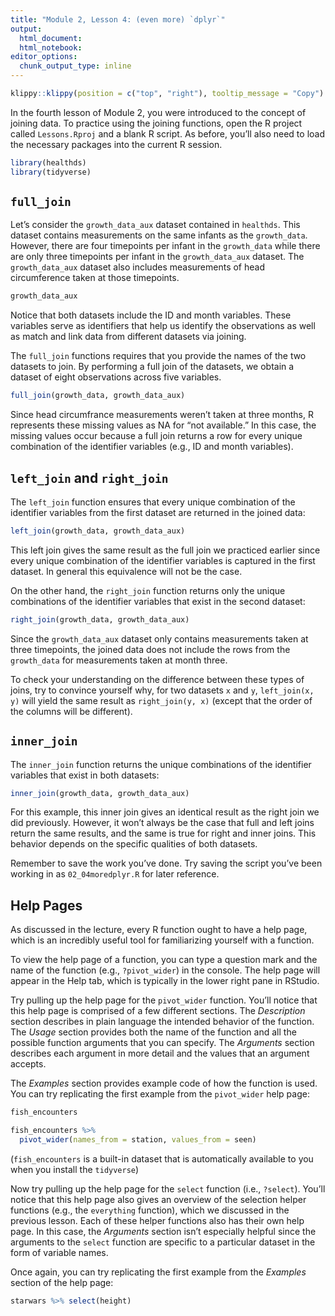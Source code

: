 ```yaml
---
title: "Module 2, Lesson 4: (even more) `dplyr`"
output: 
  html_document:
  html_notebook:
editor_options: 
  chunk_output_type: inline
---
```


```r
klippy::klippy(position = c("top", "right"), tooltip_message = "Copy")
```

In the fourth lesson of Module 2, you were introduced to the concept of joining
data. To practice using the joining functions, open the R project called
`Lessons.Rproj` and a blank R script. As before, you'll also need to
load the necessary packages into the current R session.

```r
library(healthds)
library(tidyverse)
```

## `full_join`

Let's consider the `growth_data_aux` dataset contained in `healthds`. This
dataset contains measurements on the same infants as the `growth_data`.
However, there are four timepoints per infant in the `growth_data` while there
are only three timepoints per infant in the `growth_data_aux` dataset. The
`growth_data_aux` dataset also includes measurements of head circumference taken
at those timepoints.

```r
growth_data_aux
```

Notice that both datasets include the ID and month variables. These variables
serve as identifiers that help us identify the observations as well as match
and link data from different datasets via joining.

The `full_join` functions requires that you provide the names of the two datasets 
to join. By performing a full join of the datasets, we obtain a dataset of 
eight observations across five variables.

```r
full_join(growth_data, growth_data_aux)
```

Since head circumfrance measurements weren't taken at three months, R represents
these missing values as NA for "not available." In this case, the missing values
occur because a full join returns a row for every unique combination of the
identifier variables (e.g., ID and month variables).

## `left_join` and `right_join`

The `left_join` function ensures that every unique combination of the identifier
variables from the first dataset are returned in the joined data:

```r
left_join(growth_data, growth_data_aux)
```

This left join gives the same result as the full join we practiced earlier
since every unique combination of the identifier variables is captured in the first dataset.
In general this equivalence will not be the case. 

On the other hand, the `right_join` function returns only the unique
combinations of the identifier variables that exist in the second dataset:

```r
right_join(growth_data, growth_data_aux)
```

Since the `growth_data_aux` dataset only contains measurements taken at three
timepoints, the joined data does not include the rows from the `growth_data` for
measurements taken at month three.

To check your understanding on the difference between these types of joins, try
to convince yourself why, for two datasets `x` and `y`, `left_join(x, y)` will 
yield the same result as `right_join(y, x)` (except that the order of the columns 
will be different). 

## `inner_join`

The `inner_join` function returns the unique combinations of the identifier
variables that exist in both datasets:

```r
inner_join(growth_data, growth_data_aux)
```

For this example, this inner join gives an identical result as the right join we
did previously. However, it won't always be the
case that full and left joins return the same results, and the same is true for
right and inner joins. This behavior depends on the specific qualities of both
datasets.

Remember to save the work you've done. Try saving the script you've been working
in as `02_04moredplyr.R` for later reference.

## Help Pages

As discussed in the lecture, every R function ought to have a help page, which
is an incredibly useful tool for familiarizing yourself with a function.

To view the help page of a function, you can type a question mark and the name
of the function (e.g., `?pivot_wider`) in the console. The help page will appear
in the Help tab, which is typically in the lower right pane in RStudio.

Try pulling up the help page for the `pivot_wider` function. You'll notice that
this help page is comprised of a few different sections. The *Description* section
describes in plain language the intended behavior of the function. The *Usage*
section provides both the name of the function and all the possible function
arguments that you can specify. The *Arguments* section describes each argument in
more detail and the values that an argument accepts.

The *Examples* section provides example code of how the function is used. You can
try replicating the first example from the `pivot_wider` help page:

```r
fish_encounters
```

```r
fish_encounters %>%
  pivot_wider(names_from = station, values_from = seen)
```

(`fish_encounters` is a built-in dataset that is automatically available to you
when you install the `tidyverse`)

Now try pulling up the help page for the `select` function (i.e., `?select`).
You'll notice that this help page also gives an overview of the selection helper
functions (e.g., the `everything` function), which we discussed in the previous
lesson. Each of these helper functions also has their own help page. In this
case, the *Arguments* section isn't especially helpful since the arguments to
the `select` function are specific to a particular dataset in the form of
variable names.

Once again, you can try replicating the first example from the *Examples* section
of the help page:

```r
starwars %>% select(height)
```
